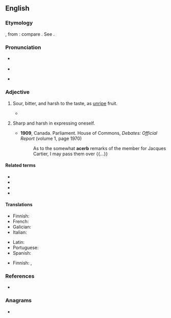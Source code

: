 ==English==

===Etymology===
{{der|en|la|acerbus}}, from {{der|en|la|ācer||sharp}}: compare {{cog|fr|acerbe}}. See {{m|en|acrid}}.

===Pronunciation===
* {{a|RP}} {{IPA|en|/əˈsɜːb/}}
* {{audio|en|LL-Q1860 (eng)-Vealhurl-acerb.wav|Audio (UK)}}
* {{a|GA}} {{IPA|en|/əˈsɜɹb/}}

===Adjective===
{{en-adj|er|more}}

# {{lb|en|archaic}} Sour, bitter, and harsh to the taste, as [[unripe]] fruit.
#: {{synonyms|en|acerbic}}
#* {{quote-book|en|year=1732|author=Edward Strother|title=Prælectiones Pharmaco-mathicæ & medico-practicæ|passage=If you put Spirit of Sulphur to the Peruvian Bark, it then becomes very '''acerb'''. If you mix Mercury with Spirit of Nitre or Oil of Vitriol whilst it boils, it then is very '''acerb'''.}}
# {{lb|en|archaic|figurative}} Sharp and harsh in expressing oneself.
#: {{synonyms|en|acerbic}}
#* '''1909''', Canada. Parliament. House of Commons, ''Debates: Official Report'' (volume 1, page 1970)
#*: As to the somewhat '''acerb''' remarks of the member for Jacques Cartier, I may pass them over {{...}}

====Related terms====
* {{l|en|acerbate}}
* {{l|en|acerbically}}
* {{l|en|acerbity}}
* {{l|en|exacerbate}}

====Translations====
{{trans-top|bitter to the taste}}
* Finnish: {{t+|fi|kitkerä}}
* French: {{t+|fr|acerbe}}
* Galician: {{t+|gl|acerbo}}
* Italian: {{t+|it|acerbo}}
{{trans-mid}}
* Latin: {{t+|la|acerbus}}
* Portuguese: {{t+|pt|acerbo}}
* Spanish: {{t+|es|acerbo}}
{{trans-bottom}}

{{trans-top|sharp and harsh in expression}}
* Finnish: {{t+|fi|pureva}}, {{t+|fi|kitkerä}}
{{trans-mid}}
{{trans-bottom}}

===References===
* {{R:Webster 1913}}

===Anagrams===
* {{anagrams|en|a=abcer|Brace|brace|caber|cabre|cabré}}